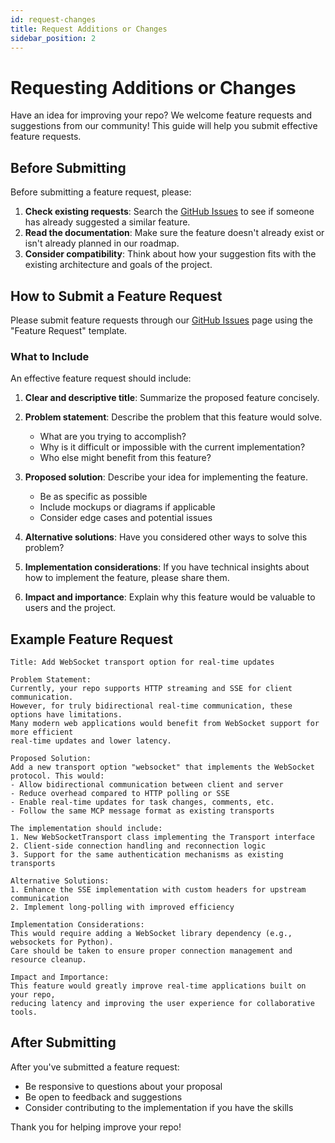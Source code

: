 ```yaml
---
id: request-changes
title: Request Additions or Changes
sidebar_position: 2
---
```


# Requesting Additions or Changes

Have an idea for improving your repo? We welcome feature requests and suggestions from our community! This guide will help you submit effective feature requests.

## Before Submitting

Before submitting a feature request, please:

1. **Check existing requests**: Search the [GitHub Issues](https://github.com/Chisanan232/Harbinger/issues) to see if someone has already suggested a similar feature.
2. **Read the documentation**: Make sure the feature doesn't already exist or isn't already planned in our roadmap.
3. **Consider compatibility**: Think about how your suggestion fits with the existing architecture and goals of the project.

## How to Submit a Feature Request

Please submit feature requests through our [GitHub Issues](https://github.com/Chisanan232/Harbinger/issues) page using the "Feature Request" template.

### What to Include

An effective feature request should include:

1. **Clear and descriptive title**: Summarize the proposed feature concisely.
2. **Problem statement**: Describe the problem that this feature would solve.
   - What are you trying to accomplish?
   - Why is it difficult or impossible with the current implementation?
   - Who else might benefit from this feature?

3. **Proposed solution**: Describe your idea for implementing the feature.
   - Be as specific as possible
   - Include mockups or diagrams if applicable
   - Consider edge cases and potential issues

4. **Alternative solutions**: Have you considered other ways to solve this problem?

5. **Implementation considerations**: If you have technical insights about how to implement the feature, please share them.

6. **Impact and importance**: Explain why this feature would be valuable to users and the project.

## Example Feature Request

```
Title: Add WebSocket transport option for real-time updates

Problem Statement:
Currently, your repo supports HTTP streaming and SSE for client communication. 
However, for truly bidirectional real-time communication, these options have limitations. 
Many modern web applications would benefit from WebSocket support for more efficient 
real-time updates and lower latency.

Proposed Solution:
Add a new transport option "websocket" that implements the WebSocket protocol. This would:
- Allow bidirectional communication between client and server
- Reduce overhead compared to HTTP polling or SSE
- Enable real-time updates for task changes, comments, etc.
- Follow the same MCP message format as existing transports

The implementation should include:
1. New WebSocketTransport class implementing the Transport interface
2. Client-side connection handling and reconnection logic
3. Support for the same authentication mechanisms as existing transports

Alternative Solutions:
1. Enhance the SSE implementation with custom headers for upstream communication
2. Implement long-polling with improved efficiency

Implementation Considerations:
This would require adding a WebSocket library dependency (e.g., websockets for Python).
Care should be taken to ensure proper connection management and resource cleanup.

Impact and Importance:
This feature would greatly improve real-time applications built on your repo,
reducing latency and improving the user experience for collaborative tools.
```

## After Submitting

After you've submitted a feature request:

- Be responsive to questions about your proposal
- Be open to feedback and suggestions
- Consider contributing to the implementation if you have the skills

Thank you for helping improve your repo!
